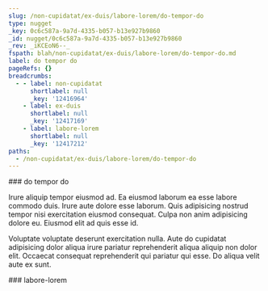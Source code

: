 ```yaml
---
slug: /non-cupidatat/ex-duis/labore-lorem/do-tempor-do
type: nugget
_key: 0c6c587a-9a7d-4335-b057-b13e927b9860
_id: nugget/0c6c587a-9a7d-4335-b057-b13e927b9860
_rev: _iKCEoN6--_
fspath: blah/non-cupidatat/ex-duis/labore-lorem/do-tempor-do.md
label: do tempor do
pageRefs: {}
breadcrumbs:
  - - label: non-cupidatat
      shortlabel: null
      _key: '12416964'
    - label: ex-duis
      shortlabel: null
      _key: '12417169'
    - label: labore-lorem
      shortlabel: null
      _key: '12417212'
paths:
  - /non-cupidatat/ex-duis/labore-lorem/do-tempor-do
---
```


<NuggetArea>
<Nugget slug="/non-cupidatat/ex-duis/labore-lorem/do-tempor-do" type="nugget" _key="0c6c587a-9a7d-4335-b057-b13e927b9860" _id="nugget/0c6c587a-9a7d-4335-b057-b13e927b9860" _rev="_iKCEoN6--_" fspath="blah/non-cupidatat/ex-duis/labore-lorem/do-tempor-do.md" label="do tempor do" paths="/non-cupidatat/ex-duis/labore-lorem/do-tempor-do">
<NuggetBody>
### do tempor do

Irure aliquip tempor eiusmod ad. Ea eiusmod laborum ea esse labore commodo duis. Irure aute dolore esse laborum. Quis adipisicing nostrud tempor nisi exercitation eiusmod consequat. Culpa non anim adipisicing dolore eu. Eiusmod elit ad quis esse id.

Voluptate voluptate deserunt exercitation nulla. Aute do cupidatat adipisicing dolor aliqua irure pariatur reprehenderit aliqua aliquip non dolor elit. Occaecat consequat reprehenderit qui pariatur qui esse. Do aliqua velit aute ex sunt.

</NuggetBody>
<Breadcrumbs>
<Crumbs>
<Crumb _key="12416964" label="non-cupidatat" /><Crumb _key="12417169" label="ex-duis" /><Crumb _key="12417212" label="labore-lorem" />
</Crumbs>
</Breadcrumbs>
</Nugget>

<NuggetsInbound>
</NuggetsInbound>
<NuggetsOutbound>
</NuggetsOutbound>
</NuggetArea>
<PassagesInbound>
<Passage direction="inbound" type="passage" _key="12417212" _id="passage/12417212" _rev="_iKCEoN2---" label="labore-lorem" passage="labore-lorem" fspath="blah/non-cupidatat/ex-duis/labore-lorem" paths="/non-cupidatat/ex-duis/labore-lorem" slug="/non-cupidatat/ex-duis/labore-lorem">
<NuggetBody>
### labore-lorem

</NuggetBody>
<Breadcrumbs>
<Crumbs>
<Crumb _key="12416964" label="non-cupidatat" /><Crumb _key="12417169" label="ex-duis" />
</Crumbs>
</Breadcrumbs>
</Passage>

</PassagesInbound>
<PassagesOutbound>
</PassagesOutbound>